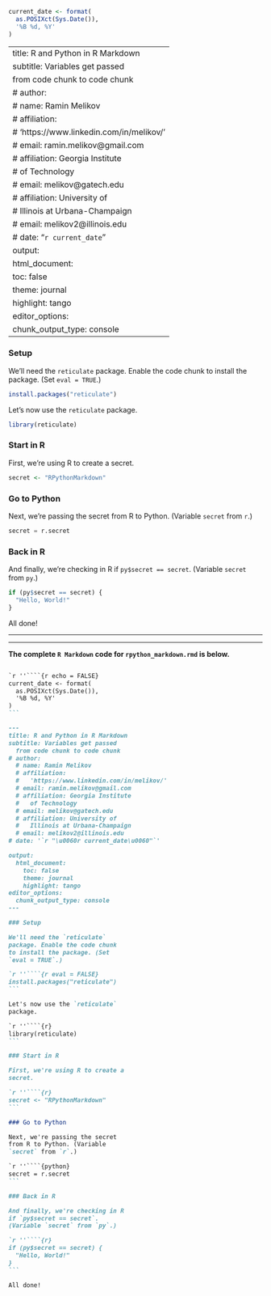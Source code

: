 ```r
current_date <- format(
  as.POSIXct(Sys.Date()),
  '%B %d, %Y'
)
```

---
title: R and Python in R Markdown
subtitle: Variables get passed
  from code chunk to code chunk
# author:
  # name: Ramin Melikov
  # affiliation:
  #   'https://www.linkedin.com/in/melikov/'
  # email: ramin.melikov@gmail.com
  # affiliation: Georgia Institute
  #   of Technology
  # email: melikov@gatech.edu
  # affiliation: University of
  #   Illinois at Urbana-Champaign
  # email: melikov2@illinois.edu
# date: "`r current_date`"
output:
  html_document:
    toc: false
    theme: journal
    highlight: tango
editor_options:
  chunk_output_type: console
---

### Setup

We'll need the `reticulate`
package. Enable the code chunk
to install the package. (Set
`eval = TRUE`.)

```r
install.packages("reticulate")
```

Let's now use the `reticulate`
package.

```r
library(reticulate)
```

### Start in R

First, we're using R to create a
secret.

```r
secret <- "RPythonMarkdown"
```

### Go to Python

Next, we're passing the secret
from R to Python. (Variable
`secret` from `r`.)

```python
secret = r.secret
```

### Back in R

And finally, we're checking in R
if `py$secret == secret`.
(Variable `secret` from `py`.)

```r
if (py$secret == secret) {
  "Hello, World!"
}
```

All done!

---

---

**The complete `R Markdown` code for `rpython_markdown.rmd`
is below.**

````markdown

`r ''````{r echo = FALSE}
current_date <- format(
  as.POSIXct(Sys.Date()),
  '%B %d, %Y'
)
```

---
title: R and Python in R Markdown
subtitle: Variables get passed
  from code chunk to code chunk
# author:
  # name: Ramin Melikov
  # affiliation:
  #   'https://www.linkedin.com/in/melikov/'
  # email: ramin.melikov@gmail.com
  # affiliation: Georgia Institute
  #   of Technology
  # email: melikov@gatech.edu
  # affiliation: University of
  #   Illinois at Urbana-Champaign
  # email: melikov2@illinois.edu
# date: '`r "\u0060r current_date\u0060"`'

output:
  html_document:
    toc: false
    theme: journal
    highlight: tango
editor_options:
  chunk_output_type: console
---

### Setup

We'll need the `reticulate`
package. Enable the code chunk
to install the package. (Set
`eval = TRUE`.)

`r ''````{r eval = FALSE}
install.packages("reticulate")
```

Let's now use the `reticulate`
package.

`r ''````{r}
library(reticulate)
```

### Start in R

First, we're using R to create a
secret.

`r ''````{r}
secret <- "RPythonMarkdown"
```

### Go to Python

Next, we're passing the secret
from R to Python. (Variable
`secret` from `r`.)

`r ''````{python}
secret = r.secret
```

### Back in R

And finally, we're checking in R
if `py$secret == secret`.
(Variable `secret` from `py`.)

`r ''````{r}
if (py$secret == secret) {
  "Hello, World!"
}
```

All done!
````
